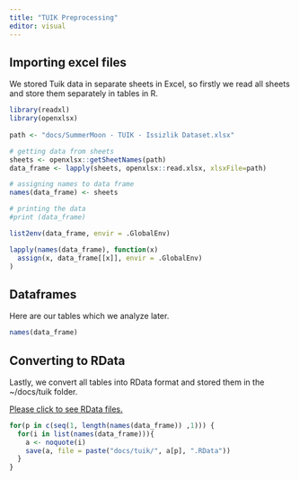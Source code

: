 ```yaml
---
title: "TUIK Preprocessing"
editor: visual
---
```


## Importing excel files

We stored Tuik data in separate sheets in Excel, so firstly we read all sheets and store them separately in tables in R.

```r
library(readxl)
library(openxlsx)
  
path <- "docs/SummerMoon - TUIK - Issizlik Dataset.xlsx"

# getting data from sheets
sheets <- openxlsx::getSheetNames(path)
data_frame <- lapply(sheets, openxlsx::read.xlsx, xlsxFile=path)

# assigning names to data frame
names(data_frame) <- sheets

# printing the data
#print (data_frame)

list2env(data_frame, envir = .GlobalEnv)

lapply(names(data_frame), function(x)
  assign(x, data_frame[[x]], envir = .GlobalEnv)
)
```

## Dataframes

Here are our tables which we analyze later.

```r
names(data_frame)
```

## Converting to RData

Lastly, we convert all tables into RData format and stored them in the \~/docs/tuik folder.

[Please click to see RData files.](https://github.com/pjournal/mef06g-summermoon/tree/main/docs/tuik)

```r
for(p in c(seq(1, length(names(data_frame)) ,1))) { 
  for(i in list(names(data_frame))){
    a <- noquote(i)
    save(a, file = paste("docs/tuik/", a[p], ".RData"))
  }
}

```
